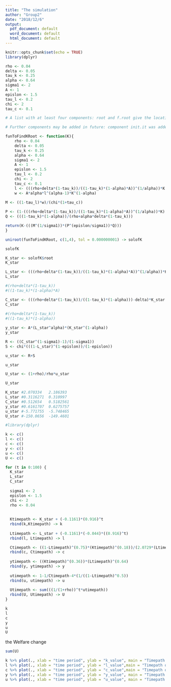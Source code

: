 ```yaml
---
title: "The simulation"
author: "Group2"
date: "2018/12/6"
output:
  pdf_document: default
  word_document: default
  html_document: default
---
```


```r
knitr::opts_chunk$set(echo = TRUE)
library(dplyr)
```

```r
rho <- 0.04
delta <- 0.05
tau_k <- 0.25
alpha <- 0.64
sigma1 <- 2
A <- 1
epislon <- 1.5
tau_l <- 0.2
chi <- 2
tau_c <- 0.1
```

```r
# A list with at least four components: root and f.root give the location of the root and the value of the function evaluated at that point. iter and estim.prec give the number of iterations(疊代，反覆運算，數學裡若干次使用一個數學法則得出的量) used and an approximate estimated precision for root. (If the root occurs at one of the endpoints, the estimated precision is NA.)

# Further components may be added in future: component init.it was added in R 3.1.0.

funToFindKRoot <- function(K){
    rho <- 0.04
    delta <- 0.05
    tau_k <- 0.25
    alpha <- 0.64
    sigma1 <- 2
    A <- 1
    epislon <- 1.5
    tau_l <- 0.2
    chi <- 2
    tau_c <- 0.1
    l <- (((rho+delta*(1-tau_k))/((1-tau_k)*(1-alpha)*A))^(1/alpha))*K
    w <- A*alpha*l^(alpha-1)*K^(1-alpha)
    
M <- ((1-tau_l)*w)/(chi*(1+tau_c))

P <- (1-(((rho+delta*(1-tau_k))/((1-tau_k)*(1-alpha)*A))^(1/alpha))*K)
Q <- (((1-tau_k)*(1-alpha))/(rho+alpha*delta*(1-tau_k)))

return(K-(((M^(1/sigma1))*(P^(epislon/sigma1))*Q)))
}

uniroot(funToFindKRoot, c(1,4), tol = 0.000000001) -> solofK

solofK

K_star <- solofK$root
K_star
```

```r
L_star <- (((rho+delta*(1-tau_k))/((1-tau_k)*(1-alpha)*A))^(1/alpha))*K_star
L_star

#(rho+delta*(1-tau_k))
#((1-tau_k)*(1-alpha)*A)
```

```r
C_star <- (((rho+delta*(1-tau_k))/((1-tau_k)*(1-alpha)))-delta)*K_star
C_star
  
#(rho+delta*(1-tau_k))
#((1-tau_k)*(1-alpha))

```

```r
y_star <- A*(L_star^alpha)*(K_star^(1-alpha))
y_star
```

```r
R <- ((C_star^(1-sigma1)-1)/(1-sigma1))
S <- chi*(((1-L_star)^(1-epislon))/(1-epislon))

u_star <- R+S

u_star

U_star <- (1+rho)/rho*u_star

U_star
```

```r
K_star #2.070334   2.186393
L_star #0.3116271  0.310997
C_star #0.512654   0.5182561
y_star #0.6161707  0.6275757
u_star #-5.771755  -5.748465
U_star #-150.0656  -149.4601
```

```r
#library(dplyr)

k <- c() 
l <- c()
c <- c()
y <- c()
u <- c()
U <- c()

for (t in 0:100) {
  K_star
  L_star
  C_star
  
  sigma1 <- 2
  epislon <- 1.5
  chi <- 2
  rho <- 0.04
  
  
  Ktimepath <- K_star + (-0.1161)*(0.916)^t
  rbind(k,Ktimepath) -> k
  
  Ltimepath <- L_star + (-0.1161)*(-0.044)*((0.916)^t)
  rbind(l, Ltimepath) -> l

  Ctimepath <- ((1-Ltimepath)^(0.75)*(Ktimepath)^(0.18))/(2.0729*(Ltimepath)^(0.18))
  rbind(c, Ctimepath) -> c
  
  ytimepath <- ((Ktimepath)^(0.36))*(Ltimepath)^(0.64)
  rbind(y, ytimepath) -> y
  
  utimepath <- 1-1/Ctimepath-4*(1/((1-Ltimepath)^0.5))
  rbind(u, utimepath) -> u
  
  Utimepath <- sum(((1/(1+rho))^t*utimepath))
  rbind(U, Utimepath) -> U
}
```

```r
k
l
c
y
u
U
```

the Welfare change
```r
sum(U)
```

```r
k %>% plot(., xlab = "time period", ylab = "k_value", main = "Timepath of k")
l %>% plot(., xlab = "time period", ylab = "l_value",main = "Timepath of l")
c %>% plot(., xlab = "time period", ylab = "c_value",main = "Timepath of c")
y %>% plot(., xlab = "time period", ylab = "y_value", main = "Timepath of y")
u %>% plot(., xlab = "time period", ylab = "u_value", main = "Timepath of u")
```
